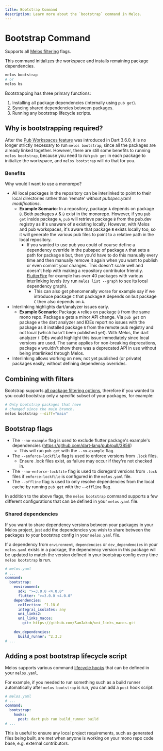 ```yaml
---
title: Bootstrap Command
description: Learn more about the `bootstrap` command in Melos.
---
```


# Bootstrap Command

<Info>Supports all [Melos filtering](/filters) flags.</Info>

This command initializes the workspace and installs remaining package
dependencies.

```bash
melos bootstrap
# or
melos bs
```

Bootstrapping has three primary functions:

1. Installing all package dependencies (internally using `pub get`).
2. Syncing shared dependencies between packages.
3. Running any bootstrap lifecycle scripts.

## Why is bootstrapping required?

After the [Pub Workspaces feature](https://dart.dev/tools/pub/workspaces) was
introduced in Dart 3.6.0, it is no longer strictly necessary to run `melos
bootstrap`, since all the packages are already linked together. However, there
are still some benefits to running `melos bootstrap`, because you need to run
`pub get` in each package to initialize the workspace, and `melos bootstrap`
will do that for you.

### Benefits

Why would I want to use a monorepo?

- All local packages in the repository can be interlinked to point to their
  local directories rather than 'remote' _without pubspec.yaml modifications_.
  - **Example Scenario**: In a repository, package `A` depends on package `B`.
    Both packages `A` & `B` exist in the monorepo. However, if you `pub get`
    inside package `A`, `pub` will retrieve package `B` from the pub.dev
    registry as it's unaware of `B` existing locally. However, with Melos and
    pub workspaces, it's aware that package `B` exists locally too, so it will
    generate the various pub files to point to a relative path in the local
    repository.
    - If you wanted to use pub you could of course define a dependency override
      in the pubspec of package `A` that sets a path for package `B` but, then
      you'd have to do this manually every time and then manually remove it
      again when you want to publish or even commit your changes. This doesn't
      scale well and doesn't help with making a repository contributor friendly.
      [FlutterFire](https://github.com/FirebaseExtended/flutterfire) for example
      has over 40 packages with various interlinking levels (try run
      `melos list --graph` to see its local dependency graph).
      - This can also get phenomenally worse for example say if we introduce
        package `C` that package `B` depends on but package `C` then also
        depends on `A`.
- Interlinking highlights dart/analyzer issues early.
  - **Example Scenario**: Package `A` relies on package `B` from the same mono
    repo. Package `B` gets a minor API change. Via `pub get` on package `A` the
    dart analyzer and IDEs report no issues with the package as it installed
    package `B` from the remote pub registry and not local (which hasn't been
    published yet). With Melos, the dart analyzer / IDEs would highlight this
    issue immediately since local versions are used. The same applies for
    non-breaking deprecations, package `A` wouldn't show there was a deprecated
    API in use without being interlinked through Melos.
- Interlinking allows working on new, not yet published (or private) packages
  easily, without defining dependency overrides.

## Combining with filters

Bootstrap supports [all package filtering options](/filters), therefore if you
wanted to you could bootstrap only a specific subset of your packages, for
example:

```bash
# Only bootstrap packages that have
# changed since the main branch.
melos bootstrap --diff="main"
```

## Bootstrap flags

- The `--no-example` flag is used to exclude flutter package's example's
  dependencies (https://github.com/dart-lang/pub/pull/3856)
    - This will run `pub get` with the `--no-example` flag.
- The `--enforce-lockfile` flag is used to enforce versions from `.lock` files.
    - Ensure .lock files exist, as failure may occur if they're not checked in.
- The `--no-enforce-lockfile` flag is used to disregard versions from `.lock`
  files if `enforce-lockfile` is configured in the `melos.yaml` file.
- The `--offline` flag is used to only resolve dependencies from the local
  cache by running `pub get` with the `--offline` flag.


In addition to the above flags, the `melos bootstrap` command supports a few
different configurations that can be defined in your `melos.yaml` file.


### Shared dependencies

If you want to share dependency versions between your packages in your Melos
project, just add the dependencies you wish to share between the packages to
your bootstrap config in your `melos.yaml` file.

If a dependency from `environment`, `dependencies` or `dev_dependencies` in
your `melos.yaml` exists in a package, the dependency version in this
package will be updated to match the version defined in your
bootstrap config every time `melos bootstrap` is run.

```yaml
# melos.yaml
# ...
command:
  bootstrap:
    environment:
      sdk: ">=3.0.0 <4.0.0"
      flutter: ">=3.0.0 <4.0.0"
    dependencies:
      collection: ^1.18.0
      integral_isolates: any
      uni_links2:
      uni_links_macos:
        git: https://github.com/SamJakob/uni_links_macos.git
    
    dev_dependencies:
      build_runner: ^2.3.3
# ...
```

## Adding a post bootstrap lifecycle script

Melos supports various command [lifecycle hooks](/configuration/scripts#hooks)
that can be defined in your `melos.yaml`.

For example, if you needed to run something such as a build runner automatically
after `melos bootstrap` is run, you can add a `post` hook script:

```yaml
# melos.yaml
# ...
command:
  bootstrap:
    hooks:
      post: dart pub run build_runner build
# ...
```

This is useful to ensure any local project requirements, such as generated files
being built, are met when anyone is working on your mono repo code base, e.g.
external contributors.
